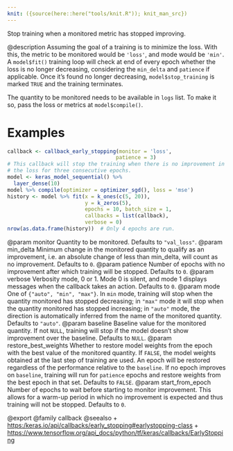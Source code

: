 ```yaml
---
knit: ({source(here::here("tools/knit.R")); knit_man_src})
---
```

Stop training when a monitored metric has stopped improving.

@description
Assuming the goal of a training is to minimize the loss. With this, the
metric to be monitored would be `'loss'`, and mode would be `'min'`. A
`model$fit()` training loop will check at end of every epoch whether
the loss is no longer decreasing, considering the `min_delta` and
`patience` if applicable. Once it's found no longer decreasing,
`model$stop_training` is marked `TRUE` and the training terminates.

The quantity to be monitored needs to be available in `logs` list.
To make it so, pass the loss or metrics at `model$compile()`.

# Examples
```r
callback <- callback_early_stopping(monitor = 'loss',
                                   patience = 3)
# This callback will stop the training when there is no improvement in
# the loss for three consecutive epochs.
model <- keras_model_sequential() %>%
  layer_dense(10)
model %>% compile(optimizer = optimizer_sgd(), loss = 'mse')
history <- model %>% fit(x = k_ones(c(5, 20)),
                         y = k_zeros(5),
                         epochs = 10, batch_size = 1,
                         callbacks = list(callback),
                         verbose = 0)
nrow(as.data.frame(history))  # Only 4 epochs are run.
```

@param monitor Quantity to be monitored. Defaults to `"val_loss"`.
@param min_delta Minimum change in the monitored quantity to qualify as an
    improvement, i.e. an absolute change of less than min_delta, will
    count as no improvement. Defaults to `0`.
@param patience Number of epochs with no improvement after which training will
    be stopped. Defaults to `0`.
@param verbose Verbosity mode, 0 or 1. Mode 0 is silent, and mode 1 displays
    messages when the callback takes an action. Defaults to `0`.
@param mode One of `{"auto", "min", "max"}`. In `min` mode, training will stop
    when the quantity monitored has stopped decreasing; in `"max"` mode
    it will stop when the quantity monitored has stopped increasing; in
    `"auto"` mode, the direction is automatically inferred from the name
    of the monitored quantity. Defaults to `"auto"`.
@param baseline Baseline value for the monitored quantity. If not `NULL`,
    training will stop if the model doesn't show improvement over the
    baseline. Defaults to `NULL`.
@param restore_best_weights Whether to restore model weights from the epoch
    with the best value of the monitored quantity. If `FALSE`, the model
    weights obtained at the last step of training are used. An epoch
    will be restored regardless of the performance relative to the
    `baseline`. If no epoch improves on `baseline`, training will run
    for `patience` epochs and restore weights from the best epoch in
    that set. Defaults to `FALSE`.
@param start_from_epoch Number of epochs to wait before starting to monitor
    improvement. This allows for a warm-up period in which no
    improvement is expected and thus training will not be stopped.
    Defaults to `0`.

@export
@family callback
@seealso
+ <https:/keras.io/api/callbacks/early_stopping#earlystopping-class>
+ <https://www.tensorflow.org/api_docs/python/tf/keras/callbacks/EarlyStopping>
